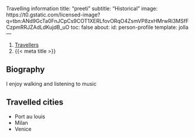 Travelling information 
title: "preeti"
subtitle: "Historical"
image: https://t0.gstatic.com/licensed-image?q=tbn:ANd9GcTa0FnJCpCs9COT1XERLfovORqO4ZsmVP8zxHMrwRi3MSfFCzpmRRJZAdLdKujdB_uO
toc: false
about:
  id: person-profile
  template: jolla
---

```{=html}
<nav aria-label="breadcrumb">
  <ol class="breadcrumb">
    <li class="breadcrumb-item"><a href="../travellers.html">Travellers</a></li>
    <li class="breadcrumb-item active" aria-current="page">{{< meta title >}}</li>
  </ol>
</nav>
```

:::{#person-profile}
:::

## Biography

I enjoy walking and listening to music 

## Travelled cities

- Port au louis
- Milan
- Venice 
